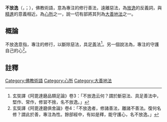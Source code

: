 {{佛教}}
'''不放逸'''（{{lang-sa|अप्रमाद}}，{{IAST|apramāda}}；{{lang-pi|{{IAST|appamāda}}}}），佛教術語，意為專注的修行善法，遠離惡法，為[[放逸|放逸]]的反義詞，與[[精進|精進]]的意義相近。為[[心所|心所]]之一，說一切有部將其列為[[大善地法|大善地法]]之一。

==概論==
不放逸意指，專注的修行，以斷除惡法，具足[[善_(佛教)|善]]法<ref>玄奘譯《阿毘達磨品類足論》卷3：「不放逸云何？謂於斷惡法、具足善法中，堅作、常作，修習不捨，名不放逸。」</ref>。另一個說法為，專注的守護自己的心<ref>玄奘譯《阿毘達磨俱舍論》卷4：「不放逸者，修諸善法，離諸不善法。復何名修？謂此於善，專注為性。餘部經中，有如是釋，能守護心，名不放逸。」</ref>。

==註釋==
{{reflist}}
{{Buddhism-stub}}
[[Category:佛教術語|Category:佛教術語]]
[[Category:心所|Category:心所]]
[[Category:大善地法|Category:大善地法]]